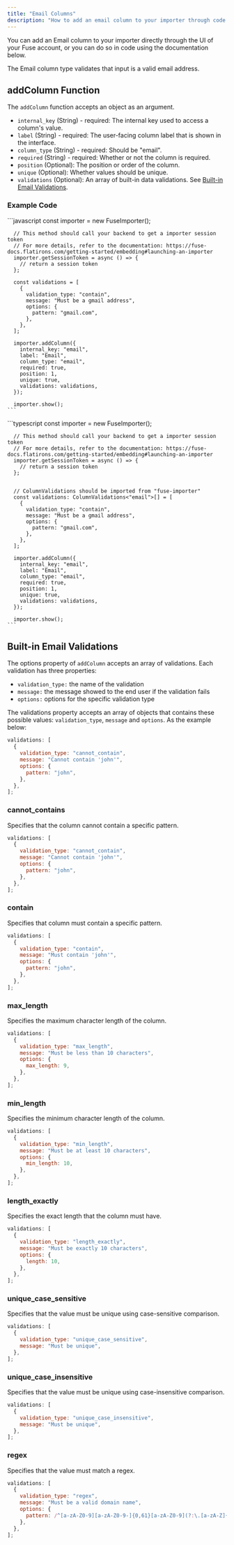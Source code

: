 ```yaml
---
title: "Email Columns"
description: "How to add an email column to your importer through code."
---
```


You can add an Email column to your importer directly through the UI of your Fuse account, or you can do so in code using the documentation below.

The Email column type validates that input is a valid email address.

## addColumn Function

The `addColumn` function accepts an object as an argument.

- `internal_key` (String) - required: The internal key used to access a column's value.
- `label` (String) - required: The user-facing column label that is shown in the interface.
- `column_type` (String) - required: Should be "email".
- `required` (String) - required: Whether or not the column is required.
- `position` (Optional): The position or order of the column.
- `unique` (Optional): Whether values should be unique.
- `validations` (Optional): An array of built-in data validations. See [Built-in Email Validations](#built-in-email-validations).

### Example Code

<Tabs>
  <Tab title="JavaScript">
    ```javascript
      const importer = new FuseImporter();

      // This method should call your backend to get a importer session token
      // For more details, refer to the documentation: https://fuse-docs.flatirons.com/getting-started/embedding#launching-an-importer
      importer.getSessionToken = async () => {
        // return a session token
      };

      const validations = [
        {
          validation_type: "contain",
          message: "Must be a gmail address",
          options: {
            pattern: "gmail.com",
          },
        },
      ];

      importer.addColumn({
        internal_key: "email",
        label: "Email",
        column_type: "email",
        required: true,
        position: 1,
        unique: true,
        validations: validations,
      });

      importer.show();
    ```

  </Tab>
  <Tab title="TypeScript">
    ```typescript
      const importer = new FuseImporter();

      // This method should call your backend to get a importer session token
      // For more details, refer to the documentation: https://fuse-docs.flatirons.com/getting-started/embedding#launching-an-importer
      importer.getSessionToken = async () => {
        // return a session token
      };


      // ColumnValidations should be imported from "fuse-importer"
      const validations: ColumnValidations<"email">[] = [
        {
          validation_type: "contain",
          message: "Must be a gmail address",
          options: {
            pattern: "gmail.com",
          },
        },
      ];

      importer.addColumn({
        internal_key: "email",
        label: "Email",
        column_type: "email",
        required: true,
        position: 1,
        unique: true,
        validations: validations,
      });

      importer.show();
    ```

  </Tab>
</Tabs>

## Built-in Email Validations

The options property of `addColumn` accepts an array of validations. Each validation has three properties:

- `validation_type:` the name of the validation
- `message:` the message showed to the end user if the validation fails
- `options:` options for the specific validation type

The validations property accepts an array of objects that contains these possible values: `validation_type`, `message` and `options`. As the example below:

```javascript
validations: [
  {
    validation_type: "cannot_contain",
    message: "Cannot contain 'john'",
    options: {
      pattern: "john",
    },
  },
];
```

### cannot_contains

Specifies that the column cannot contain a specific pattern.

```javascript
validations: [
  {
    validation_type: "cannot_contain",
    message: "Cannot contain 'john'",
    options: {
      pattern: "john",
    },
  },
];
```

### contain

Specifies that column must contain a specific pattern.

```javascript
validations: [
  {
    validation_type: "contain",
    message: "Must contain 'john'",
    options: {
      pattern: "john",
    },
  },
];
```

### max_length

Specifies the maximum character length of the column.

```javascript
validations: [
  {
    validation_type: "max_length",
    message: "Must be less than 10 characters",
    options: {
      max_length: 9,
    },
  },
];
```

### min_length

Specifies the minimum character length of the column.

```javascript
validations: [
  {
    validation_type: "min_length",
    message: "Must be at least 10 characters",
    options: {
      min_length: 10,
    },
  },
];
```

### length_exactly

Specifies the exact length that the column must have.

```javascript
validations: [
  {
    validation_type: "length_exactly",
    message: "Must be exactly 10 characters",
    options: {
      length: 10,
    },
  },
];
```

### unique_case_sensitive

Specifies that the value must be unique using case-sensitive comparison.

```javascript
validations: [
  {
    validation_type: "unique_case_sensitive",
    message: "Must be unique",
  },
];
```

### unique_case_insensitive

Specifies that the value must be unique using case-insensitive comparison.

```javascript
validations: [
  {
    validation_type: "unique_case_insensitive",
    message: "Must be unique",
  },
];
```

### regex

Specifies that the value must match a regex.

```javascript
validations: [
  {
    validation_type: "regex",
    message: "Must be a valid domain name",
    options: {
      pattern: /^[a-zA-Z0-9][a-zA-Z0-9-]{0,61}[a-zA-Z0-9](?:\.[a-zA-Z]{2,})+$/,
    },
  },
];
```
